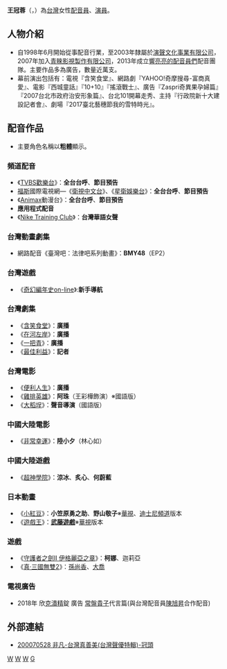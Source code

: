 {{配音員
|名字= 王冠蓉
|暱稱= 冠頭
|羅馬拼音=Wang Guan Jung
|英文名= Rhonda Wang
|國籍= {{ROC}}
|出生地= {{TWN}} 
|血型= A型
|生年= 1977
|生月= 8
|生日= 23
|教育程度= 
|配演語言= 國語
|活躍年代= 1998年6月－
|代表作= 
|網站= 
}}
'''王冠蓉'''（'''{{lang|en|Rhonda Wang}}'''，{{bd|1977年|8月23日|catIdx=Z}}）為[[台灣|台灣]]女性[[配音員|配音員]]、[[演員|演員]]。

== 人物介紹 ==
*自1998年6月開始從事配音行業，至2003年隸屬於[[演聲文化事業有限公司|演聲文化事業有限公司]]，2007年加入[[青睞影視製作有限公司|青睞影視製作有限公司]]，2013年成立[[響亮亮的配音員們|響亮亮的配音員們]]配音團隊。主要作品多為廣告，數量近萬支。
*幕前演出包括有：電視『含笑食堂』、網路劇『YAHOO!奇摩搜尋-富商真愛』、電影『西城童話』『10+10』『搖滾戰士』、廣告『Zaspri奇異果孕婦篇』『2007台北市政府治安形象篇』、台北101開幕走秀、主持『行政院新十大建設記者會』、劇場『2017臺北藝穗節我的雪特時光』。

== 配音作品 ==
*主要角色名稱以'''粗體'''顯示。

=== 頻道配音 ===
*《[[TVBS歡樂台|TVBS歡樂台]]》：'''全台台呼'''、'''節目預告'''
*[[福斯|福斯]]國際電視網—《[[衛視中文台|衛視中文台]]》、《[[星衛娛樂台|星衛娛樂台]]》：'''全台台呼'''、'''節目預告'''
*《[[Animax|Animax]]動漫台》：'''全台台呼'''、'''節目預告'''
*'''應用程式配音'''
*《[[Nike_Training_Club|Nike Training Club]]》：'''台灣華語女聲'''
=== 台灣動畫劇集 ===
*網路配音《臺灣吧：法律吧系列動畫》：'''BMY48'''（EP2）
=== 台灣遊戲 ===
*《[[奇幻編年史on-line|奇幻編年史on-line]]》:'''新手導航'''
=== 台灣劇集 ===
*《[[含笑食堂|含笑食堂]]》：'''廣播'''
*《[[在河左岸|在河左岸]]》：'''廣播'''
*《[[一把青|一把青]]》：'''廣播'''
*《[[最佳利益|最佳利益]]》：'''記者'''
=== 台灣電影 ===
*《[[便利人生|便利人生]]》：'''廣播'''
*《[[雞排英雄|雞排英雄]]》：'''阿珠'''（王彩樺飾演）※國語版）
*《[[大稻埕|大稻埕]]》：'''聲音導演'''（國語版）

=== 中國大陸電影 ===
*《[[非常幸運|非常幸運]]》：'''陸小夕'''（林心如）

=== 中國大陸遊戲 ===
*《[[超神學院|超神學院]]》：'''涼冰'''、'''炙心'''、'''何蔚藍'''

=== 日本動畫 ===
*《[[小紅豆_(漫畫)|小紅豆]]》：'''小笠原勇之助'''、'''野山敬子'''※[[華視主頻|華視]]、[[迪士尼頻道|迪士尼頻道]]版本
*《[[遊戲王_(動畫)|遊戲王]]》：'''[[武藤遊戲|武藤遊戲]]'''※[[華視主頻|華視]]版本

=== 遊戲 ===
*《[[守護者之劍II_伊格麗亞之章|守護者之劍II 伊格麗亞之章]]》：'''柯娜'''、迦莉亞
*《[[真·三國無雙2|真·三國無雙2]]》：[[孫尚香|孫尚香]]、[[大喬|大喬]]

===電視廣告===
*2018年 欣[[克潰精|克潰精]]錠 廣告 [[常盤貴子|常盤貴子]]代言篇(與台灣配音員[[陳旭昇|陳旭昇]]合作配音)

== 外部連結 ==
*[https://www.youtube.com/watch?v=AEURtl-1tvM 200070528 非凡-台灣真善美(台灣聲優特輯)-冠頭] {{Wayback|url=https://www.youtube.com/watch?v=AEURtl-1tvM |date=20150322083154 }}

[[Category:台灣电影女演員|W]]
[[Category:台灣女性模特兒|W]]
[[Category:台灣女性配音員|W]]
[[Category:王姓|G]]